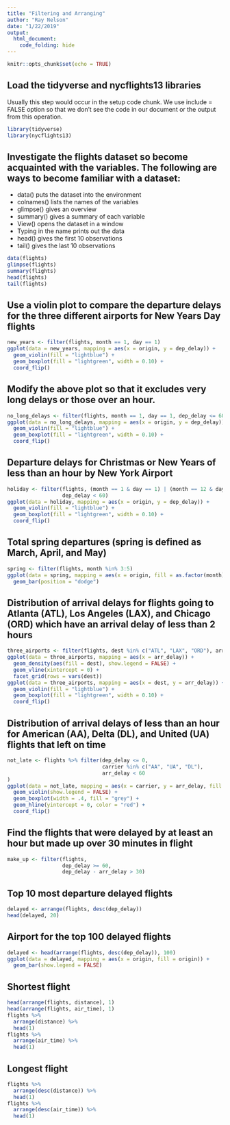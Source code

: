 ```yaml
---
title: "Filtering and Arranging"
author: "Ray Nelson"
date: "1/22/2019"
output:
  html_document:
    code_folding: hide
---
```


```r
knitr::opts_chunk$set(echo = TRUE)
```

## Load the tidyverse and nycflights13 libraries  

Usually this step would occur in the setup code chunk. We use include = FALSE option so that we don't see the code in our document or the output from this operation.

```r
library(tidyverse)
library(nycflights13)
```  


## Investigate the flights dataset so become acquainted with the variables. The following are ways to become familiar with a dataset:
*  data() puts the dataset into the environment
*  colnames() lists the names of the variables
*  glimpse() gives an overview
*  summary() gives a summary of each variable
*  View() opens the dataset in a window
*  Typing in the name prints out the data
*  head() gives the first 10 observations
*  tail() gives the last 10 observations

```r
data(flights)
glimpse(flights)
summary(flights)
head(flights)
tail(flights)
```  

## Use a violin plot to compare the departure delays for the three different airports for New Years Day flights 

```r
new_years <- filter(flights, month == 1, day == 1)
ggplot(data = new_years, mapping = aes(x = origin, y = dep_delay)) +
  geom_violin(fill = "lightblue") +
  geom_boxplot(fill = "lightgreen", width = 0.10) +
  coord_flip()
```  

## Modify the above plot so that it excludes very long delays or those over an hour.  

```r
no_long_delays <- filter(flights, month == 1, day == 1, dep_delay <= 60)
ggplot(data = no_long_delays, mapping = aes(x = origin, y = dep_delay)) +
  geom_violin(fill = "lightblue") +
  geom_boxplot(fill = "lightgreen", width = 0.10) +
  coord_flip()
```  

## Departure delays for Christmas or New Years of less than an hour by New York Airport  

```r
holiday <- filter(flights, (month == 1 & day == 1) | (month == 12 & day == 25),
                  dep_delay < 60)
ggplot(data = holiday, mapping = aes(x = origin, y = dep_delay)) +
  geom_violin(fill = "lightblue") +
  geom_boxplot(fill = "lightgreen", width = 0.10) +
  coord_flip()
```  

## Total spring departures (spring is defined as March, April, and May)

```r
spring <- filter(flights, month %in% 3:5)
ggplot(data = spring, mapping = aes(x = origin, fill = as.factor(month))) +
  geom_bar(position = "dodge")
```  

## Distribution of arrival delays for flights going to Atlanta (ATL), Los Angeles (LAX), and Chicago (ORD) which have an arrival delay of less than 2 hours 

```r
three_airports <- filter(flights, dest %in% c("ATL", "LAX", "ORD"), arr_delay < 120)
ggplot(data = three_airports, mapping = aes(x = arr_delay)) +
  geom_density(aes(fill = dest), show.legend = FALSE) +
  geom_vline(xintercept = 0) +
  facet_grid(rows = vars(dest))
ggplot(data = three_airports, mapping = aes(x = dest, y = arr_delay)) +
  geom_violin(fill = "lightblue") +
  geom_boxplot(fill = "lightgreen", width = 0.10) +
  coord_flip()
```  

## Distribution of arrival delays of less than an hour for American (AA), Delta (DL), and United (UA) flights that left on time

```r
not_late <- flights %>% filter(dep_delay <= 0,
                               carrier %in% c("AA", "UA", "DL"),
                               arr_delay < 60
)
ggplot(data = not_late, mapping = aes(x = carrier, y = arr_delay, fill = carrier)) +
  geom_violin(show.legend = FALSE) +
  geom_boxplot(width = .4, fill = "grey") +
  geom_hline(yintercept = 0, color = "red") +
  coord_flip()
```  


## Find the flights that were delayed by at least an hour but made up over 30 minutes in flight

```r
make_up <- filter(flights,
                  dep_delay >= 60,
                  dep_delay - arr_delay > 30)
```  

## Top 10 most departure delayed flights

```r
delayed <- arrange(flights, desc(dep_delay))
head(delayed, 20)
```  

## Airport for the top 100 delayed flights

```r
delayed <- head(arrange(flights, desc(dep_delay)), 100)
ggplot(data = delayed, mapping = aes(x = origin, fill = origin)) +
  geom_bar(show.legend = FALSE)
```  

## Shortest  flight

```r
head(arrange(flights, distance), 1)
head(arrange(flights, air_time), 1)
flights %>%
  arrange(distance) %>%
  head(1)
flights %>% 
  arrange(air_time) %>% 
  head(1)
```  

## Longest flight

```r
flights %>%
  arrange(desc(distance)) %>%
  head(1)
flights %>% 
  arrange(desc(air_time)) %>% 
  head(1)
```  